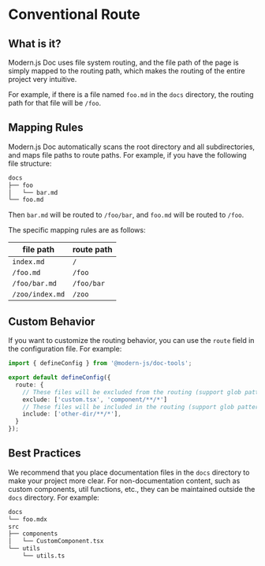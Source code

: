 # Conventional Route

## What is it?

Modern.js Doc uses file system routing, and the file path of the page is simply mapped to the routing path, which makes the routing of the entire project very intuitive.

For example, if there is a file named `foo.md` in the `docs` directory, the routing path for that file will be `/foo`.

## Mapping Rules

Modern.js Doc automatically scans the root directory and all subdirectories, and maps file paths to route paths. For example, if you have the following file structure:

```bash
docs
├── foo
│   └── bar.md
└── foo.md
```

Then `bar.md` will be routed to `/foo/bar`, and `foo.md` will be routed to `/foo`.

The specific mapping rules are as follows:

| file path       | route path |
| --------------- | ---------- |
| `index.md`      | `/`        |
| `/foo.md`       | `/foo`     |
| `/foo/bar.md`   | `/foo/bar` |
| `/zoo/index.md` | `/zoo`     |

## Custom Behavior

If you want to customize the routing behavior, you can use the `route` field in the configuration file. For example:

```ts title="modern.config.ts"
import { defineConfig } from '@modern-js/doc-tools';

export default defineConfig({
  route: {
    // These files will be excluded from the routing (support glob pattern)
    exclude: ['custom.tsx', 'component/**/*']
    // These files will be included in the routing (support glob pattern)
    include: ['other-dir/**/*'],
  }
});
```

## Best Practices

We recommend that you place documentation files in the `docs` directory to make your project more clear. For non-documentation content, such as custom components, util functions, etc., they can be maintained outside the `docs` directory. For example:

```bash
docs
└── foo.mdx
src
├── components
│   └── CustomComponent.tsx
└── utils
    └── utils.ts
```
